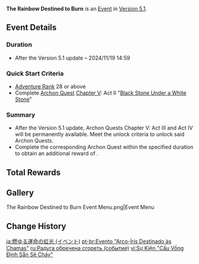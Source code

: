{{About|the [[Version 5.1]] event|the act in Chapter V of the [[Archon Quest]]s|The Rainbow Destined to Burn}}
{{Event
|name              = The Rainbow Destined to Burn
|image             = The Rainbow Destined to Burn Event.png
|type              = In-Game
|group             = Archon Quest
|time_known        = yes
|time_start        = 2024-10-09 11:00:00
|time_start_offset = GMT+8
|time_end          = 2024-11-19 14:59:59
|link              = https://www.hoyolab.com/article/34010544
}}
{{Description|The nation of Saurians beckons &mdash; an all-new odyssey is about to begin.<br>New adventures, new encounters, and a vast world that keeps unfurling like a neverending scroll.<br>Standing silently in the midst of that strange land, the Stadium of the Sacred Flame awaits the arrival of heroes...}}
'''The Rainbow Destined to Burn''' is an [[Event]] in [[Version 5.1]].

==Event Details==
===Duration===
* After the Version 5.1 update – 2024/11/19 14:59

===Quick Start Criteria===
* [[Adventure Rank]] 28 or above
* Complete [[Archon Quest]] [[Chapter V]]: Act II "[[Black Stone Under a White Stone]]"

===Summary===
* After the Version 5.1 update, Archon Quests Chapter V: Act III and Act IV will be permanently available. Meet the unlock criteria to unlock said Archon Quests.
* Complete the corresponding Archon Quest within the specified duration to obtain an additional reward of {{Item|Primogem|x=500}}.

==Total Rewards==
{{Event Rewards
|Primogem = 500
|sort  = Primogem
}}

==Gallery==
<gallery>
The Rainbow Destined to Burn Event Menu.png|Event Menu
</gallery>

==Change History==
{{Change History|5.1}}

[[ja:燃ゆる運命の虹光 (イベント)]]
[[pt-br:Evento "Arco-Íris Destinado às Chamas"]]
[[ru:Радуга обречена сгореть (событие)]]
[[vi:Sự Kiện "Cầu Vồng Định Sẵn Sẽ Cháy"]]